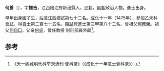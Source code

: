 '''何善'''（{{bd|1433年||？}}），字'''惟吉'''，江西臨江府新淦縣人，民籍，[[明朝|明朝]]政治人物。進士出身。

早年出身國子生，后进江西鄉試第七十二名。[[成化|成化]]十一年（1475年），參加乙未科[[會試|會試]]，得[[貢士|貢士]]第二百七十五名。[[殿試|殿試]]登[[進士|進士]]第三甲第八十二名。曾祖父[[何務榮|何務榮]]。祖父[[何自□|何自□]]。父亲[[何貞|何貞]]，曾任教授 封刑部員外郎<ref>《天一阁藏明代科举录选刊·登科录》（《成化十一年进士登科录》）</ref>。

==参考==
{{reflist}}
{{明朝人物小作品}}
{{成化十一年乙未科殿試金榜}}